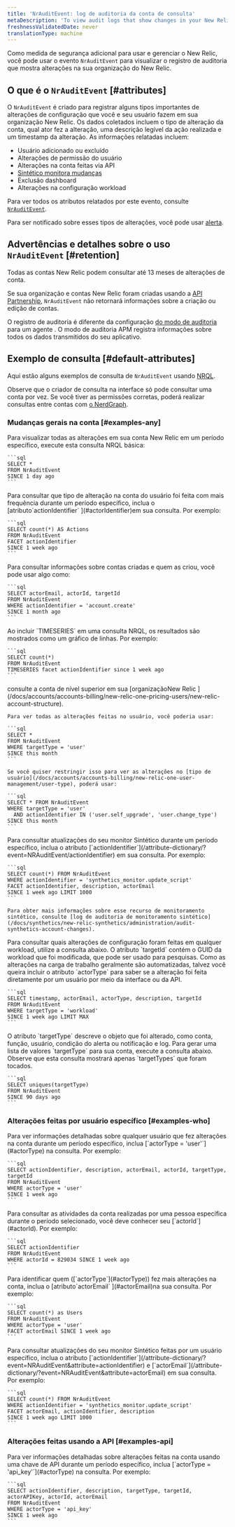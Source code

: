 ```yaml
---
title: 'NrAuditEvent: log de auditoria da conta de consulta'
metaDescription: 'To view audit logs that show changes in your New Relic account for a selected time frame, query the NrAuditLog event.'
freshnessValidatedDate: never
translationType: machine
---
```


Como medida de segurança adicional para usar e gerenciar o New Relic, você pode usar o evento `NrAuditEvent` para visualizar o registro de auditoria que mostra alterações na sua organização do New Relic.

## O que é o `NrAuditEvent` [#attributes]

O `NrAuditEvent` é criado para registrar alguns tipos importantes de alterações de configuração que você e seu usuário fazem em sua organização New Relic. Os dados coletados incluem o tipo de alteração da conta, qual ator fez a alteração, uma descrição legível da ação realizada e um timestamp da alteração. As informações relatadas incluem:

* Usuário adicionado ou excluído
* Alterações de permissão do usuário
* Alterações na conta feitas via API
* [Sintético monitora mudanças](/docs/synthetics/new-relic-synthetics/administration/audit-synthetics-account-changes)
* Exclusão dashboard
* Alterações na configuração workload

Para ver todos os atributos relatados por este evento, consulte [`NrAuditEvent`](/attribute-dictionary/?event=NrAuditEvent).

Para ser notificado sobre esses tipos de alterações, você pode usar [alerta](/docs/alerts/new-relic-alerts/getting-started/alerting-new-relic).

## Advertências e detalhes sobre o uso `NrAuditEvent` [#retention]

Todas as contas New Relic podem consultar até 13 meses de alterações de conta.

Se sua organização e contas New Relic foram criadas usando a [API Partnership](/docs/new-relic-partnerships/partner-integration-guide/partner-account-maintenance/partner-api), `NrAuditEvent` não retornará informações sobre a criação ou edição de contas.

O registro de auditoria é diferente da configuração [do modo de auditoria](/docs/agents/manage-apm-agents/configuration/log-audit-all-data-your-new-relic-agent-transmits) para um agente <InlinePopover type="apm" />. O modo de auditoria APM registra informações sobre todos os dados transmitidos do seu aplicativo.

## Exemplo de consulta [#default-attributes]

Aqui estão alguns exemplos de consulta de `NrAuditEvent` usando [NRQL](/docs/insights/nrql-new-relic-query-language/nrql-resources/nrql-syntax-components-functions#sel-since).

Observe que o criador de consulta na interface só pode consultar uma conta por vez. Se você tiver as permissões corretas, poderá realizar consultas entre contas com [o NerdGraph](/docs/apis/nerdgraph/examples/nerdgraph-nrql-tutorial/#cross-account-query).

### Mudanças gerais na conta [#examples-any]

<CollapserGroup>
  <Collapser id="all-changes" title="Que alterações foram feitas na conta New Relic?">
    Para visualizar todas as alterações em sua conta New Relic em um período específico, execute esta consulta NRQL básica:

    ```sql
    SELECT * 
    FROM NrAuditEvent 
    SINCE 1 day ago
    ```
  </Collapser>

  <Collapser id="what-changed" title="Que tipo de alteração de conta foi mais realizada?">
    Para consultar que tipo de alteração na conta do usuário foi feita com mais frequência durante um período específico, inclua o [atributo`actionIdentifier` ](#actorIdentifier)em sua consulta. Por exemplo:

    ```sql
    SELECT count(*) AS Actions 
    FROM NrAuditEvent 
    FACET actionIdentifier 
    SINCE 1 week ago
    ```
  </Collapser>

  <Collapser id="accounts-created" title="Quais contas foram adicionadas à nossa organização?">
    Para consultar informações sobre contas criadas e quem as criou, você pode usar algo como:

    ```sql
    SELECT actorEmail, actorId, targetId 
    FROM NrAuditEvent 
    WHERE actionIdentifier = 'account.create' 
    SINCE 1 month ago
    ```
  </Collapser>

  <Collapser id="graph-changes" title="Que tendências aparecem nas mudanças de conta?">
    Ao incluir `TIMESERIES` em uma consulta NRQL, os resultados são mostrados como um gráfico de linhas. Por exemplo:

    ```sql
    SELECT count(*) 
    FROM NrAuditEvent 
    TIMESERIES facet actionIdentifier since 1 week ago
    ```
  </Collapser>

  <Collapser id="user-mgmt" title="Quais mudanças no gerenciamento de usuários foram feitas?">
    consulte a conta de nível superior em sua [organizaçãoNew Relic ](/docs/accounts/accounts-billing/new-relic-one-pricing-users/new-relic-account-structure).

    Para ver todas as alterações feitas no usuário, você poderia usar:

    ```sql
    SELECT * 
    FROM NrAuditEvent 
    WHERE targetType = 'user' 
    SINCE this month
    ```

    Se você quiser restringir isso para ver as alterações no [tipo de usuário](/docs/accounts/accounts-billing/new-relic-one-user-management/user-type), poderá usar:

    ```sql
    SELECT * FROM NrAuditEvent 
    WHERE targetType = 'user' 
      AND actionIdentifier IN ('user.self_upgrade', 'user.change_type') 
    SINCE this month
    ```
  </Collapser>

  <Collapser id="synth-changes" title="Monitoramento sintético: Quais mudanças foram feitas em um monitor?">
    Para consultar atualizações do seu monitor Sintético durante um período específico, inclua o atributo [`actionIdentifier`](/attribute-dictionary/?event=NRAuditEvent/actionIdentifier) em sua consulta. Por exemplo:

    ```sql
    SELECT count(*) FROM NrAuditEvent 
    WHERE actionIdentifier = 'synthetics_monitor.update_script' 
    FACET actionIdentifier, description, actorEmail 
    SINCE 1 week ago LIMIT 1000
    ```

    Para obter mais informações sobre esse recurso de monitoramento sintético, consulte [log de auditoria de monitoramento sintético](/docs/synthetics/new-relic-synthetics/administration/audit-synthetics-account-changes).
  </Collapser>

  <Collapser id="workload-changes" title="Carga de trabalho: quais alterações foram feitas em qualquer configuração workload ?">
    Para consultar quais alterações de configuração foram feitas em qualquer workload, utilize a consulta abaixo. O atributo `targetId` contém o GUID da workload que foi modificada, que pode ser usado para pesquisas. Como as alterações na carga de trabalho geralmente são automatizadas, talvez você queira incluir o atributo `actorType` para saber se a alteração foi feita diretamente por um usuário por meio da interface ou da API.

    ```sql
    SELECT timestamp, actorEmail, actorType, description, targetId 
    FROM NrAuditEvent 
    WHERE targetType = 'workload' 
    SINCE 1 week ago LIMIT MAX
    ```
  </Collapser>

  <Collapser id="target-type" title="Quais tipos de destino estão na minha conta?">
    O atributo `targetType` descreve o objeto que foi alterado, como conta, função, usuário, condição do alerta ou notificação e log. Para gerar uma lista de valores `targetType` para sua conta, execute a consulta abaixo. Observe que esta consulta mostrará apenas `targetTypes` que foram tocados.

    ```sql
    SELECT uniques(targetType)
    FROM NrAuditEvent
    SINCE 90 days ago
    ```
  </Collapser>
</CollapserGroup>

### Alterações feitas por usuário específico [#examples-who]

<CollapserGroup>
  <Collapser id="events-users" title="Quais alterações na conta foram feitas por algum usuário?">
    Para ver informações detalhadas sobre qualquer usuário que fez alterações na conta durante um período específico, inclua [`actorType = 'user'`](#actorType) na consulta. Por exemplo:

    ```sql
    SELECT actionIdentifier, description, actorEmail, actorId, targetType, targetId 
    FROM NrAuditEvent 
    WHERE actorType = 'user' 
    SINCE 1 week ago
    ```
  </Collapser>

  <Collapser id="who-changed" title="Quais alterações na conta foram feitas por um usuário específico?">
    Para consultar as atividades da conta realizadas por uma pessoa específica durante o período selecionado, você deve conhecer seu [`actorId`](#actorId). Por exemplo:

    ```sql
    SELECT actionIdentifier 
    FROM NrAuditEvent 
    WHERE actorId = 829034 SINCE 1 week ago
    ```
  </Collapser>

  <Collapser id="most-changes" title="Quem fez mais alterações na conta?">
    Para identificar quem ([`actorType`](#actorType)) fez mais alterações na conta, inclua o [atributo`actorEmail` ](#actorEmail)na sua consulta. Por exemplo:

    ```sql
    SELECT count(*) as Users 
    FROM NrAuditEvent 
    WHERE actorType = 'user' 
    FACET actorEmail SINCE 1 week ago
    ```
  </Collapser>

  <Collapser id="synth-user" title="Monitoramento sintético: Quais monitores foram criados por um usuário específico?">
    Para consultar atualizações do seu monitor Sintético feitas por um usuário específico, inclua o atributo [`actionIdentifier`](/attribute-dictionary/?event=NRAuditEvent&attribute=actionIdentifier) e [`actorEmail`](/attribute-dictionary/?event=NRAuditEvent&attribute=actorEmail) em sua consulta. Por exemplo:

    ```sql
    SELECT count(*) FROM NrAuditEvent 
    WHERE actionIdentifier = 'synthetics_monitor.update_script' 
    FACET actorEmail, actionIdentifier, description 
    SINCE 1 week ago LIMIT 1000
    ```
  </Collapser>
</CollapserGroup>

### Alterações feitas usando a API [#examples-api]

<CollapserGroup>
  <Collapser id="events-api-key" title="Quais alterações na conta foram feitas usando uma chave de API?">
    Para ver informações detalhadas sobre alterações feitas na conta usando uma chave de API durante um período específico, inclua [`actorType = 'api_key'`](#actorType) na consulta. Por exemplo:

    ```sql
    SELECT actionIdentifier, description, targetType, targetId, actorAPIKey, actorId, actorEmail 
    FROM NrAuditEvent 
    WHERE actorType = 'api_key' 
    SINCE 1 week ago
    ```
  </Collapser>
</CollapserGroup>